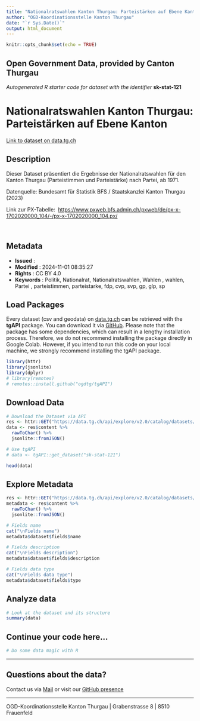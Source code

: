 ```yaml
---
title: "Nationalratswahlen Kanton Thurgau: Parteistärken auf Ebene Kanton"
author: "OGD-Koordinationsstelle Kanton Thurgau"
date: "`r Sys.Date()`"
output: html_document
---
```


```r
knitr::opts_chunk$set(echo = TRUE)
```

## Open Government Data, provided by **Canton Thurgau**
*Autogenerated R starter code for dataset with the identifier* **sk-stat-121**


# **Nationalratswahlen Kanton Thurgau: Parteistärken auf Ebene Kanton**

[Link to dataset on data.tg.ch](https://data.tg.ch/explore/dataset/sk-stat-121/information/)

## Description

<p>Dieser Dataset präsentiert die Ergebnisse der Nationalratswahlen für den Kanton Thurgau (Parteistimmen und Parteistärke) nach Partei, ab 1971.</p><p>Datenquelle: Bundesamt für Statistik BFS / Staatskanzlei Kanton Thurgau (2023)</p><p>Link zur PX-Tabelle:  <a href='https://www.pxweb.bfs.admin.ch/pxweb/de/px-x-1702020000_104/-/px-x-1702020000_104.px/' target='_blank'>https://www.pxweb.bfs.admin.ch/pxweb/de/px-x-1702020000_104/-/px-x-1702020000_104.px/</a></p><p><br/></p>

## Metadata

- **Issued**                   : 
- **Modified**                 : 2024-11-01 08:35:27
- **Rights**                   : CC BY 4.0
- **Keywords**                 : Politik, Nationalrat, Nationalratswahlen, Wahlen , wahlen, Partei , parteistimmen, parteistarke, fdp, cvp, svp, gp, glp, sp

## Load Packages

Every dataset (csv and geodata) on [data.tg.ch](https://data.tg.ch/pages/start/) can be retrieved with the **tgAPI** package. You can download it via [GitHub](https://github.com/ogdtg/tgAPI). Please note that the package has some dependencies, which can result in a lengthy installation process. Therefore, we do not recommend installing the package directly in Google Colab. However, if you intend to run this code on your local machine, we strongly recommend installing the tgAPI package.

```r
library(httr)
library(jsonlite)
library(dplyr)
# library(remotes)
# remotes::install.github("ogdtg/tgAPI")

```


## Download Data


```r
# Download the Dataset via API
res <- httr::GET("https://data.tg.ch/api/explore/v2.0/catalog/datasets/sk-stat-121/exports/json")
data <- res$content %>%
  rawToChar() %>%
  jsonlite::fromJSON()

# Use tgAPI
# data <- tgAPI::get_dataset("sk-stat-121")

head(data)

```


## Explore Metadata

```r

res <- httr::GET("https://data.tg.ch/api/explore/v2.0/catalog/datasets/sk-stat-121")
metadata <- res$content %>%
  rawToChar() %>%
  jsonlite::fromJSON()

# Fields name
cat("\nFields name")
metadata$dataset$fields$name

# Fields description
cat("\nFields description")
metadata$dataset$fields$description

# Fields data type
cat("\nFields data type")
metadata$dataset$fields$type

```


## Analyze data

```r

# Look at the dataset and its structure
summary(data)

```


## Continue your code here...


```r
# Do some data magic with R
```

------------------------------------------------------------------------

## Questions about the data?

Contact us via [Mail](mailto:ogd@tg.ch) or visit our [GitHub presence](https://github.com/ogdtg)


------------------------------------------------------------------------

OGD-Koordinationsstelle Kanton Thurgau | Grabenstrasse 8 | 8510 Frauenfeld
